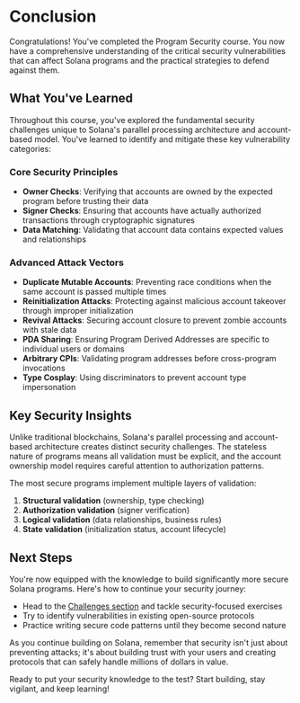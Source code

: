 
# Conclusion

Congratulations! You've completed the Program Security course. You now have a comprehensive understanding of the critical security vulnerabilities that can affect Solana programs and the practical strategies to defend against them.

## What You've Learned

Throughout this course, you've explored the fundamental security challenges unique to Solana's parallel processing architecture and account-based model. You've learned to identify and mitigate these key vulnerability categories:

### Core Security Principles
- **Owner Checks**: Verifying that accounts are owned by the expected program before trusting their data
- **Signer Checks**: Ensuring that accounts have actually authorized transactions through cryptographic signatures
- **Data Matching**: Validating that account data contains expected values and relationships

### Advanced Attack Vectors
- **Duplicate Mutable Accounts**: Preventing race conditions when the same account is passed multiple times
- **Reinitialization Attacks**: Protecting against malicious account takeover through improper initialization
- **Revival Attacks**: Securing account closure to prevent zombie accounts with stale data
- **PDA Sharing**: Ensuring Program Derived Addresses are specific to individual users or domains
- **Arbitrary CPIs**: Validating program addresses before cross-program invocations
- **Type Cosplay**: Using discriminators to prevent account type impersonation

## Key Security Insights

Unlike traditional blockchains, Solana's parallel processing and account-based architecture creates distinct security challenges. The stateless nature of programs means all validation must be explicit, and the account ownership model requires careful attention to authorization patterns.

The most secure programs implement multiple layers of validation:
1. **Structural validation** (ownership, type checking)
2. **Authorization validation** (signer verification)
3. **Logical validation** (data relationships, business rules)
4. **State validation** (initialization status, account lifecycle)

## Next Steps

You're now equipped with the knowledge to build significantly more secure Solana programs. Here's how to continue your security journey:

- Head to the [Challenges section](/en/challenges) and tackle security-focused exercises
- Try to identify vulnerabilities in existing open-source protocols
- Practice writing secure code patterns until they become second nature

As you continue building on Solana, remember that security isn't just about preventing attacks; it's about building trust with your users and creating protocols that can safely handle millions of dollars in value.

Ready to put your security knowledge to the test? Start building, stay vigilant, and keep learning!

